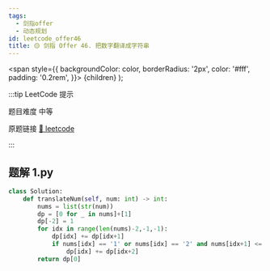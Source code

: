 ```yaml
---
tags:
  - 剑指offer
  - 动态规划
id: leetcode_offer46
title: 🟡 剑指 Offer 46. 把数字翻译成字符串
---
```


  <span
    style={{
      backgroundColor: color,
      borderRadius: '2px',
      color: '#fff',
      padding: '0.2rem',
    }}>
    {children}
  </span>
);

:::tip LeetCode 提示

题目难度 <Highlight color="#ffc01e">中等</Highlight>

原题链接 [🔗 leetcode](https://leetcode-cn.com/problems/ba-shu-zi-fan-yi-cheng-zi-fu-chuan-lcof/)

:::



## 题解 1.py

```py
class Solution:
    def translateNum(self, num: int) -> int:
        nums = list(str(num))
        dp = [0 for _ in nums]+[1]
        dp[-2] = 1
        for idx in range(len(nums)-2,-1,-1):
            dp[idx] += dp[idx+1]
            if nums[idx] == '1' or nums[idx] == '2' and nums[idx+1] <= '5':
                dp[idx] += dp[idx+2]
        return dp[0]
```


